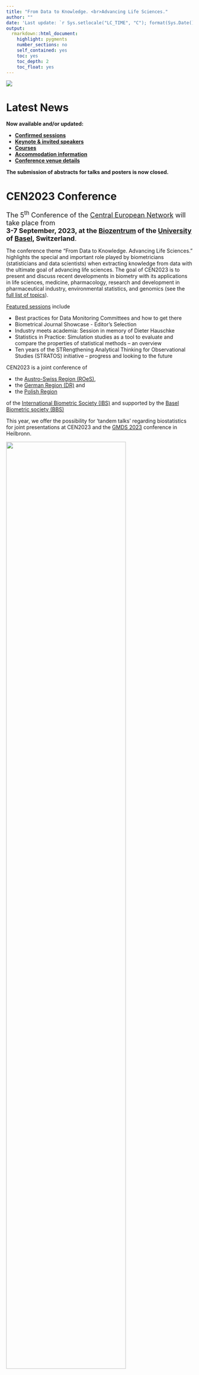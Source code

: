 ```yaml
---
title: "From Data to Knowledge. <br>Advancing Life Sciences."
author: ""
date: 'Last update: `r Sys.setlocale("LC_TIME", "C"); format(Sys.Date(), "%d %b %Y")`'
output: 
  rmarkdown::html_document:
    highlight: pygments
    number_sections: no
    self_contained: yes
    toc: yes
    toc_depth: 2
    toc_float: yes
---
```


![](img/basel.jpg)

# Latest News
<b>
Now available and/or updated:

* [Confirmed sessions](sessions.html)
* [Keynote & invited speakers](speakers.html)
* [Courses](courses.html)
* [Accommodation information](accommodation.html)
* [Conference venue details](venue.html) 

The submission of abstracts for talks and posters is now closed.</b>
<br>

# CEN2023 Conference

<font size="4"> The 5<sup>th</sup> Conference of the [Central European Network](https://www.biometricsociety.org/about/regions-networks/central-european-network) will take place from <br> <b> 3-7 September, 2023, at the [Biozentrum](https://www.biozentrum.unibas.ch) of the [University](https://www.unibas.ch/en) of [Basel](https://www.basel.com), Switzerland</b>. </font>

The conference theme “From Data to Knowledge. Advancing Life Sciences.” highlights the special and important role played by biometricians (statisticians and data scientists) when extracting knowledge from data with the ultimate goal of advancing life sciences. The goal of CEN2023 is to present and discuss recent developments in biometry with its applications in life sciences, medicine, pharmacology, research and development in pharmaceutical industry, environmental statistics, and genomics (see the [full list of topics](topics.html)).

[Featured sessions](sessions.html) include

- Best practices for Data Monitoring Committees and how to get there
- Biometrical Journal Showcase - Editor’s Selection	
- Industry meets academia: Session in memory of Dieter Hauschke
- Statistics in Practice: Simulation studies as a tool to evaluate and compare the properties of statistical methods – an overview
- Ten years of the STRengthening Analytical Thinking for Observational Studies (STRATOS) initiative – progress and looking to the future


CEN2023 is a joint conference of

-   the [Austro-Swiss Region (ROeS)](https://www.ibs-roes.org),
-   the [German Region (DR)](http://www.biometrische-gesellschaft.de) and
-   the [Polish Region](https://ptb.up.poznan.pl/en/)
<!-- (https://sparrow.up.poznan.pl/polbiom/index.php?lang=en) -->

of the [International Biometric Society (IBS)](https://www.biometricsociety.org) and supported by the [Basel Biometric society (BBS)](https://baselbiometrics.github.io/home/docs/index.html)

This year, we offer the possibility for ‘tandem talks’ regarding biostatistics for joint presentations at CEN2023 and the [GMDS 2023](https://www.gmds2023.de/en/) conference in Heilbronn.

![](img/logos/all_logos_small_ub.png){width="80%"}

<br>



# Thank you to our sponsors

### Platinum Sponsors
<a href="https://www.novartis.com/">![](img/sponsors/novartis_logo_pos_rgb.png){width="25%"}</a>
&nbsp;&nbsp;&nbsp;&nbsp;&nbsp;&nbsp;
<br>
<br>

### Gold Sponsors
<a href="https://www.karger.com/">![](img/sponsors/Karger_RGB.jpg){width="25%"}</a>
&nbsp;&nbsp;&nbsp;&nbsp;&nbsp;&nbsp;
<a href="https://www.datamap.de/">![](img/sponsors/Logo DATAMAP1.jpg){width="25%"}</a>
&nbsp;&nbsp;&nbsp;&nbsp;&nbsp;&nbsp;
<a href="https://www.boehringer-ingelheim.com/">![](img/sponsors/BI_Logo_PMS288.png){width="25%"}</a>
<br>
<br>
<a href="https://posit.co/">![](img/sponsors/posit-logo-fullcolor-TM.png){width="25%"}</a>
&nbsp;&nbsp;&nbsp;&nbsp;&nbsp;&nbsp;
<a href="https://www.sfa-phrt.ch/">![](img/sponsors/Logo_PHRT_2_compressed.png){width="35%"}</a>
<br>
<br>

<!-- ### Silver Sponsors -->

# Contact information

[Contact us](mailto:organizers@cen2023.ch)

<br>
